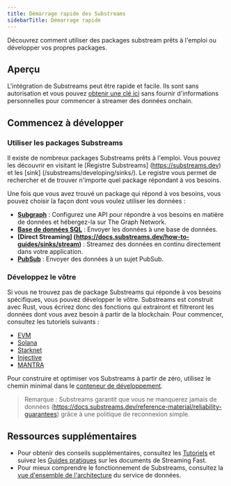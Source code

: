 ```yaml
---
title: Démarrage rapide des Substreams
sidebarTitle: Démarrage rapide
---
```


Découvrez comment utiliser des packages substream prêts à l'emploi ou développer vos propres packages.

## Aperçu

L'intégration de Substreams peut être rapide et facile. Ils sont sans autorisation et vous pouvez [obtenir une clé ici](https://thegraph.market/) sans fournir d'informations personnelles pour commencer à streamer des données onchain.

## Commencez à développer

### Utiliser les packages Substreams

Il existe de nombreux packages Substreams prêts à l'emploi. Vous pouvez les découvrir en visitant le [Registre Substreams] (https://substreams.dev) et les [sink] (/substreams/developing/sinks/). Le registre vous permet de rechercher et de trouver n'importe quel package répondant à vos besoins.

Une fois que vous avez trouvé un package qui répond à vos besoins, vous pouvez choisir la façon dont vous voulez utiliser les données :

- **[Subgraph](/sps/introduction/)** : Configurez une API pour répondre à vos besoins en matière de données et hébergez-la sur The Graph Network.
- **[Base de données SQL](https://docs.substreams.dev/how-to-guides/sinks/sql-sink)** : Envoyer les données à une base de données.
- **[Direct Streaming] (https://docs.substreams.dev/how-to-guides/sinks/stream)** : Streamez des données en continu directement dans votre application.
- **[PubSub](https://docs.substreams.dev/how-to-guides/sinks/pubsub)** : Envoyer des données à un sujet PubSub.

### Développez le vôtre

Si vous ne trouvez pas de package Substreams qui réponde à vos besoins spécifiques, vous pouvez développer le vôtre. Substreams est construit avec Rust, vous écrirez donc des fonctions qui extrairont et filtreront les données dont vous avez besoin à partir de la blockchain. Pour commencer, consultez les tutoriels suivants :

- [EVM](https://docs.substreams.dev/tutorials/intro-to-tutorials/evm)
- [Solana](https://docs.substreams.dev/tutorials/intro-to-tutorials/on-solana)
- [Starknet](https://docs.substreams.dev/tutorials/intro-to-tutorials/starknet)
- [Injective](https://docs.substreams.dev/tutorials/intro-to-tutorials/on-cosmos/injective)
- [MANTRA](https://docs.substreams.dev/tutorials/intro-to-tutorials/on-cosmos/mantra)

Pour construire et optimiser vos Substreams à partir de zéro, utilisez le chemin minimal dans le [conteneur de développement](/substreams/developing/dev-container/).

> Remarque : Substreams garantit que vous ne manquerez jamais de données (https://docs.substreams.dev/reference-material/reliability-guarantees) grâce à une politique de reconnexion simple.

## Ressources supplémentaires

- Pour obtenir des conseils supplémentaires, consultez les [Tutoriels](https://docs.substreams.dev/tutorials/intro-to-tutorials) et suivez les [Guides pratiques](https://docs.substreams.dev/how-to-guides/develop-your-own-substreams) sur les documents de Streaming Fast.
- Pour mieux comprendre le fonctionnement de Substreams, consultez la [vue d'ensemble de l'architecture](https://docs.substreams.dev/reference-material/architecture) du service de données.
